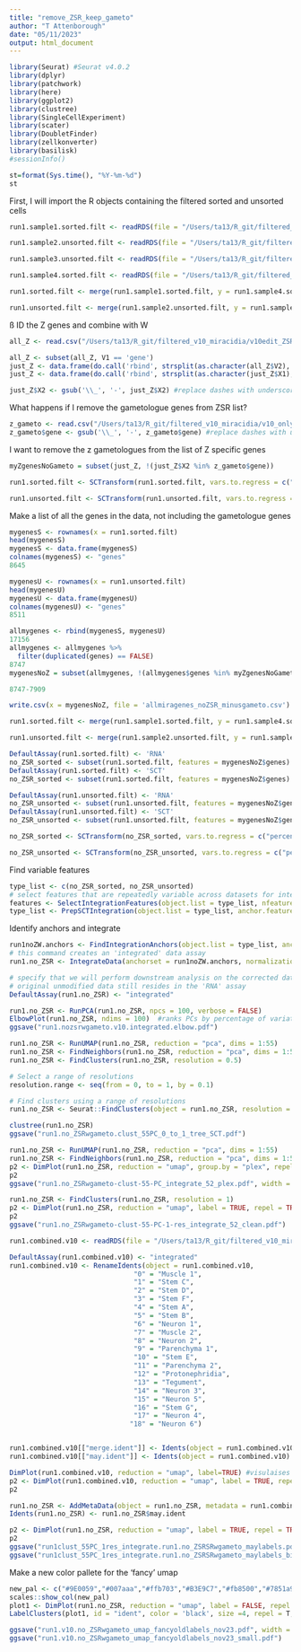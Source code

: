 ```yaml
---
title: "remove_ZSR_keep_gameto"
author: "T Attenborough"
date: "05/11/2023"
output: html_document
---
```


```r
library(Seurat) #Seurat v4.0.2
library(dplyr)
library(patchwork)
library(here)
library(ggplot2)
library(clustree)
library(SingleCellExperiment)
library(scater)
library(DoubletFinder)
library(zellkonverter)
library(basilisk)
#sessionInfo()
```

```r
st=format(Sys.time(), "%Y-%m-%d") 
st
```


First, I will import the R objects containing the filtered sorted and unsorted cells
```r
run1.sample1.sorted.filt <- readRDS(file = "/Users/ta13/R_git/filtered_v10_miracidia/run1.v10.sample1.sorted.filt.rds")

run1.sample2.unsorted.filt <- readRDS(file = "/Users/ta13/R_git/filtered_v10_miracidia/run1.v10.sample2.unsorted.filt_52.rds")

run1.sample3.unsorted.filt <- readRDS(file = "/Users/ta13/R_git/filtered_v10_miracidia/run1.v10.sample3.unsorted.filt_52.rds")

run1.sample4.sorted.filt <- readRDS(file = "/Users/ta13/R_git/filtered_v10_miracidia/run1.v10.sample4.sorted.filt.rds")
```

```r
run1.sorted.filt <- merge(run1.sample1.sorted.filt, y = run1.sample4.sorted.filt, add.cell.ids = c("sample1", "sample4"), project = "mira_sorted")

run1.unsorted.filt <- merge(run1.sample2.unsorted.filt, y = run1.sample3.unsorted.filt, add.cell.ids = c("sample2", "sample3"), project = "mira_unsorted")
```

ß
ID the Z genes and combine with W
```r
all_Z <- read.csv("/Users/ta13/R_git/filtered_v10_miracidia/v10edit_ZSR_gff_only_Zspecifictogether_edit.csv", sep=c(','), header = FALSE)

all_Z <- subset(all_Z, V1 == 'gene')
just_Z <- data.frame(do.call('rbind', strsplit(as.character(all_Z$V2),';',fixed=TRUE)))
just_Z <- data.frame(do.call('rbind', strsplit(as.character(just_Z$X1),'=',fixed=TRUE)))

just_Z$X2 <- gsub('\\_', '-', just_Z$X2) #replace dashes with underscores
```

What happens if I remove the gametologue genes from ZSR list? 
```r
z_gameto <- read.csv("/Users/ta13/R_git/filtered_v10_miracidia/v10_only_z_gametologues.csv", header = TRUE)
z_gameto$gene <- gsub('\\_', '-', z_gameto$gene) #replace dashes with underscores
```

I want to remove the z gametologues from the list of Z specific genes
```r
myZgenesNoGameto = subset(just_Z, !(just_Z$X2 %in% z_gameto$gene))

```


```r
run1.sorted.filt <- SCTransform(run1.sorted.filt, vars.to.regress = c("percent.mt", "plex"), verbose = FALSE, return.only.var.genes = FALSE)

run1.unsorted.filt <- SCTransform(run1.unsorted.filt, vars.to.regress = c("percent.mt", "plex"), verbose = FALSE, return.only.var.genes = FALSE)
```

Make a list of all the genes in the data, not including the gametologue genes
```r
mygenesS <- rownames(x = run1.sorted.filt)
head(mygenesS)
mygenesS <- data.frame(mygenesS)
colnames(mygenesS) <- "genes"
8645

mygenesU <- rownames(x = run1.unsorted.filt)
head(mygenesU)
mygenesU <- data.frame(mygenesU)
colnames(mygenesU) <- "genes"
8511

allmygenes <- rbind(mygenesS, mygenesU)
17156
allmygenes <- allmygenes %>%
  filter(duplicated(genes) == FALSE)
8747
mygenesNoZ = subset(allmygenes, !(allmygenes$genes %in% myZgenesNoGameto$X2))

8747-7909

write.csv(x = mygenesNoZ, file = 'allmiragenes_noZSR_minusgameto.csv')
```

```r
run1.sorted.filt <- merge(run1.sample1.sorted.filt, y = run1.sample4.sorted.filt, add.cell.ids = c("sample1", "sample4"), project = "mira_sorted")

run1.unsorted.filt <- merge(run1.sample2.unsorted.filt, y = run1.sample3.unsorted.filt, add.cell.ids = c("sample2", "sample3"), project = "mira_unsorted")
```

```r
DefaultAssay(run1.sorted.filt) <- 'RNA'
no_ZSR_sorted <- subset(run1.sorted.filt, features = mygenesNoZ$genes)
DefaultAssay(run1.sorted.filt) <- 'SCT'
no_ZSR_sorted <- subset(run1.sorted.filt, features = mygenesNoZ$genes)
```

```r
DefaultAssay(run1.unsorted.filt) <- 'RNA'
no_ZSR_unsorted <- subset(run1.unsorted.filt, features = mygenesNoZ$genes)
DefaultAssay(run1.unsorted.filt) <- 'SCT'
no_ZSR_unsorted <- subset(run1.unsorted.filt, features = mygenesNoZ$genes)
```

```r
no_ZSR_sorted <- SCTransform(no_ZSR_sorted, vars.to.regress = c("percent.mt", "plex"), verbose = FALSE, return.only.var.genes = FALSE)

no_ZSR_unsorted <- SCTransform(no_ZSR_unsorted, vars.to.regress = c("percent.mt", "plex"), verbose = FALSE, return.only.var.genes = FALSE)
```

Find variable features
```r
type_list <- c(no_ZSR_sorted, no_ZSR_unsorted)
# select features that are repeatedly variable across datasets for integration
features <- SelectIntegrationFeatures(object.list = type_list, nfeatures = 3000)
type_list <- PrepSCTIntegration(object.list = type_list, anchor.features = features)
```

Identify anchors and integrate
```r
run1noZW.anchors <- FindIntegrationAnchors(object.list = type_list, anchor.features = features, normalization.method = "SCT")
# this command creates an 'integrated' data assay
run1.no_ZSR <- IntegrateData(anchorset = run1noZW.anchors, normalization.method = "SCT")
```

```r
# specify that we will perform downstream analysis on the corrected data note that the
# original unmodified data still resides in the 'RNA' assay
DefaultAssay(run1.no_ZSR) <- "integrated"

run1.no_ZSR <- RunPCA(run1.no_ZSR, npcs = 100, verbose = FALSE)
ElbowPlot(run1.no_ZSR, ndims = 100)  #ranks PCs by percentage of variation. A clear dropoff is sometimes seen, though not really here.
ggsave("run1.nozsrwgameto.v10.integrated.elbow.pdf")

run1.no_ZSR <- RunUMAP(run1.no_ZSR, reduction = "pca", dims = 1:55)
run1.no_ZSR <- FindNeighbors(run1.no_ZSR, reduction = "pca", dims = 1:55)
run1.no_ZSR <- FindClusters(run1.no_ZSR, resolution = 0.5)

# Select a range of resolutions
resolution.range <- seq(from = 0, to = 1, by = 0.1)

# Find clusters using a range of resolutions
run1.no_ZSR <- Seurat::FindClusters(object = run1.no_ZSR, resolution = resolution.range)

clustree(run1.no_ZSR)
ggsave("run1.no_ZSRwgameto.clust_55PC_0_to_1_tree_SCT.pdf")
```

```r
run1.no_ZSR <- RunUMAP(run1.no_ZSR, reduction = "pca", dims = 1:55)
run1.no_ZSR <- FindNeighbors(run1.no_ZSR, reduction = "pca", dims = 1:55)
p2 <- DimPlot(run1.no_ZSR, reduction = "umap", group.by = "plex", repel = TRUE, shuffle = TRUE)
p2
ggsave("run1.no_ZSRwgameto-clust-55-PC_integrate_52_plex.pdf", width = 25, height = 15, units = c('cm'))

run1.no_ZSR <- FindClusters(run1.no_ZSR, resolution = 1)
p2 <- DimPlot(run1.no_ZSR, reduction = "umap", label = TRUE, repel = TRUE)
p2
ggsave("run1.no_ZSRwgameto-clust-55-PC-1-res_integrate_52_clean.pdf")
```

```r
run1.combined.v10 <- readRDS(file = "/Users/ta13/R_git/filtered_v10_miracidia/run1.combined.v10_integrated_55.rds")
```

```r
DefaultAssay(run1.combined.v10) <- "integrated"
run1.combined.v10 <- RenameIdents(object = run1.combined.v10, 
                               "0" = "Muscle 1",
                               "1" = "Stem C",
                               "2" = "Stem D",
                               "3" = "Stem F",
                               "4" = "Stem A",
                               "5" = "Stem B",
                               "6" = "Neuron 1",
                               "7" = "Muscle 2",
                               "8" = "Neuron 2",
                               "9" = "Parenchyma 1",
                               "10" = "Stem E",
                               "11" = "Parenchyma 2",
                               "12" = "Protonephridia",
                               "13" = "Tegument",
                               "14" = "Neuron 3",
                               "15" = "Neuron 5",
                               "16" = "Stem G",
                               "17" = "Neuron 4", 
                              "18" = "Neuron 6")


run1.combined.v10[["merge.ident"]] <- Idents(object = run1.combined.v10)
run1.combined.v10[["may.ident"]] <- Idents(object = run1.combined.v10)

DimPlot(run1.combined.v10, reduction = "umap", label=TRUE) #visulaises the UMAP
p2 <- DimPlot(run1.combined.v10, reduction = "umap", label = TRUE, repel = TRUE)
p2
```

```r
run1.no_ZSR <- AddMetaData(object = run1.no_ZSR, metadata = run1.combined.v10$may.ident, col.name = 'may.ident')
Idents(run1.no_ZSR) <- run1.no_ZSR$may.ident
```

```r
p2 <- DimPlot(run1.no_ZSR, reduction = "umap", label = TRUE, repel = TRUE)
p2
ggsave("run1clust_55PC_1res_integrate.run1.no_ZSRSRwgameto_maylabels.pdf")
ggsave("run1clust_55PC_1res_integrate.run1.no_ZSRSRwgameto_maylabels_big.pdf", width = 35, height = 25, units = c('cm'))
```

Make a new color pallete for the 'fancy' umap
```r
new_pal <- c("#9E0059","#007aaa","#ffb703","#B3E9C7","#fb8500","#7851a9","#00325b","#8ACB88","#107E7D", "#FB6376", "#c40c18", "#FFFD82", "#2191FB", "#690500", "#57467B", "#B57F50","#2C514C","#c4b7cb" ,"#FFCDB2" )
scales::show_col(new_pal)
plot1 <- DimPlot(run1.no_ZSR, reduction = "umap", label = FALSE, repel = TRUE, label.box = FALSE) + NoLegend() +scale_color_manual(values = new_pal)
LabelClusters(plot1, id = "ident", color = 'black', size =4, repel = T,  box.padding = 1.75)

ggsave("run1.v10.no_ZSRwgameto_umap_fancyoldlabels_nov23.pdf", width = 20, height = 15, units = c('cm'))
ggsave("run1.v10.no_ZSRwgameto_umap_fancyoldlabels_nov23_small.pdf")
```